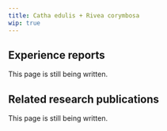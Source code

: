 ---
title: Catha edulis + Rivea corymbosa
wip: true
---

## Experience reports

This page is still being written.

## Related research publications

This page is still being written.

